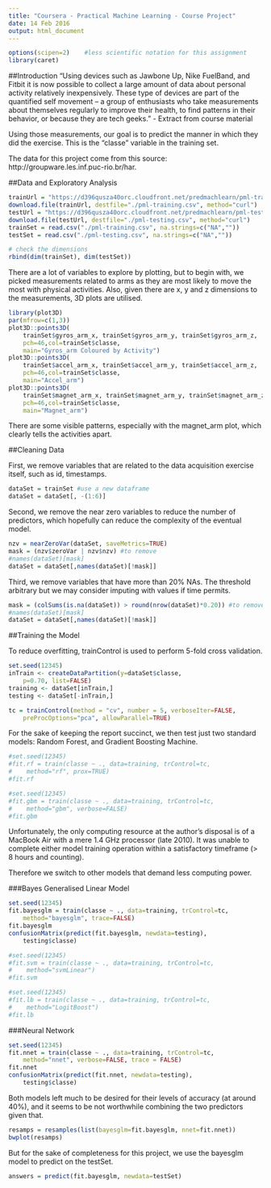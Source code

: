 ```yaml
---
title: "Coursera - Practical Machine Learning - Course Project"
date: 14 Feb 2016
output: html_document
---
```


```r
options(scipen=2)    #less scientific notation for this assignment
library(caret)
```

##Introduction
"Using devices such as Jawbone Up, Nike FuelBand, and Fitbit it is now possible to collect a large amount of data about personal activity relatively inexpensively. These type of devices are part of the quantified self movement – a group of enthusiasts who take measurements about themselves regularly to improve their health, to find patterns in their behavior, or because they are tech geeks." - Extract from course material

Using those measurements, our goal is to predict the manner in which they did the exercise. This is the "classe" variable in the training set.

The data for this project come from this source: http://groupware.les.inf.puc-rio.br/har.

##Data and Exploratory Analysis

```r
trainUrl = "https://d396qusza40orc.cloudfront.net/predmachlearn/pml-training.csv";
download.file(trainUrl, destfile="./pml-training.csv", method="curl")
testUrl = "https://d396qusza40orc.cloudfront.net/predmachlearn/pml-testing.csv";
download.file(testUrl, destfile="./pml-testing.csv", method="curl")
trainSet = read.csv("./pml-training.csv", na.strings=c("NA",""))
testSet = read.csv("./pml-testing.csv", na.strings=c("NA",""))
```

```r
# check the dimensions
rbind(dim(trainSet), dim(testSet))
```

There are a lot of variables to explore by plotting, but to begin with, we picked measurements related to arms as they are most likely to move the most with physical activities. Also, given there are x, y and z dimensions to the measurements, 3D plots are utilised.

```r
library(plot3D)
par(mfrow=c(1,3))
plot3D::points3D(
    trainSet$gyros_arm_x, trainSet$gyros_arm_y, trainSet$gyros_arm_z, 
    pch=46,col=trainSet$classe,
    main="Gyros_arm Coloured by Activity")
plot3D::points3D(
    trainSet$accel_arm_x, trainSet$accel_arm_y, trainSet$accel_arm_z, 
    pch=46,col=trainSet$classe,
    main="Accel_arm")
plot3D::points3D(
    trainSet$magnet_arm_x, trainSet$magnet_arm_y, trainSet$magnet_arm_z, 
    pch=46,col=trainSet$classe,
    main="Magnet_arm")
```

There are some visible patterns, especially with the magnet_arm plot, which clearly tells the activities apart.

##Cleaning Data

First, we remove variables that are related to the data acquisition exercise itself, such as id, timestamps.

```r
dataSet = trainSet #use a new dataframe
dataSet = dataSet[, -(1:6)]
```

Second, we remove the near zero variables to reduce the number of predictors, which hopefully can reduce the complexity of the eventual model.

```r
nzv = nearZeroVar(dataSet, saveMetrics=TRUE)
mask = (nzv$zeroVar | nzv$nzv) #to remove
#names(dataSet)[mask]
dataSet = dataSet[,names(dataSet)[!mask]]
```

Third, we remove variables that have more than 20% NAs. The threshold arbitrary but we may consider imputing with values if time permits.

```r
mask = (colSums(is.na(dataSet)) > round(nrow(dataSet)*0.20)) #to remove
#names(dataSet)[mask]
dataSet = dataSet[,names(dataSet)[!mask]]
```

##Training the Model

To reduce overfitting, trainControl is used to perform 5-fold cross validation.

```r
set.seed(12345)
inTrain <- createDataPartition(y=dataSet$classe,
    p=0.70, list=FALSE)
training <- dataSet[inTrain,]
testing <- dataSet[-inTrain,]

tc = trainControl(method = "cv", number = 5, verboseIter=FALSE, 
    preProcOptions="pca", allowParallel=TRUE)
```

For the sake of keeping the report succinct, we then test just two standard models: Random Forest, and Gradient Boosting Machine.

```r
#set.seed(12345)
#fit.rf = train(classe ~ ., data=training, trControl=tc,
#    method="rf", prox=TRUE)
#fit.rf
```

```r
#set.seed(12345)
#fit.gbm = train(classe ~ ., data=training, trControl=tc,
#    method="gbm", verbose=FALSE)
#fit.gbm
```

Unfortunately, the only computing resource at the author's disposal is of a MacBook Air with a mere 1.4 GHz processor (late 2010). It was unable to complete either model training operation within a satisfactory timeframe (> 8 hours and counting).

Therefore we switch to other models that demand less computing power.

###Bayes Generalised Linear Model

```r
set.seed(12345)
fit.bayesglm = train(classe ~ ., data=training, trControl=tc,
    method="bayesglm", trace=FALSE)
fit.bayesglm
confusionMatrix(predict(fit.bayesglm, newdata=testing),
    testing$classe)
```

```r
#set.seed(12345)
#fit.svm = train(classe ~ ., data=training, trControl=tc,
#    method="svmLinear")
#fit.svm
```

```r
#set.seed(12345)
#fit.lb = train(classe ~ ., data=training, trControl=tc,
#    method="LogitBoost")
#fit.lb
```

###Neural Network

```r
set.seed(12345)
fit.nnet = train(classe ~ ., data=training, trControl=tc,
    method="nnet", verbose=FALSE, trace = FALSE) 
fit.nnet
confusionMatrix(predict(fit.nnet, newdata=testing),
    testing$classe)
```

Both models left much to be desired for their levels of accuracy (at around 40%), and it seems to be not worthwhile combining the two predictors given that.

```r
resamps = resamples(list(bayesglm=fit.bayesglm, nnet=fit.nnet))
bwplot(resamps)
```

But for the sake of completeness for this project, we use the bayesglm model to predict on the testSet.

```r
answers = predict(fit.bayesglm, newdata=testSet)
```
